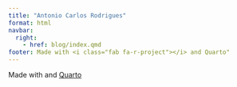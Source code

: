 ```yaml
---
title: "Antonio Carlos Rodrigues"
format: html
navbar:
  right:
    - href: blog/index.qmd
footer: Made with <i class="fab fa-r-project"></i> and Quarto"
---
```


Made with <i class="fab fa-r-project"></i> and [Quarto](https://quarto.org/)
